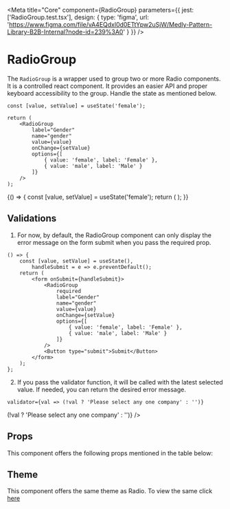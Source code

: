 
<Meta
    title="Core"
    component={RadioGroup}
    parameters={{
        jest: ['RadioGroup.test.tsx'],
        design: {
            type: 'figma',
            url: 'https://www.figma.com/file/vA4EQdxl0d0ETtYpw2uSjW/Medly-Pattern-Library-B2B-Internal?node-id=239%3A0'
        }
    }}
/>

# RadioGroup

The `RadioGroup` is a wrapper used to group two or more Radio components. It is a controlled react component. It provides an easier API and proper keyboard accessibility to the group.
Handle the state as mentioned below.

```tsx
const [value, setValue] = useState('female');

return (
    <RadioGroup
        label="Gender"
        name="gender"
        value={value}
        onChange={setValue}
        options={[
            { value: 'female', label: 'Female' },
            { value: 'male', label: 'Male' }
        ]}
    />
);
```

<Preview withToolbar>
    <Story name="RadioGroup" decorators={[withKnobs]}>
        {() => {
            const [value, setValue] = useState('female');
            return (
                <RadioGroup
                    id="gender"
                    value={value}
                    onChange={setValue}
                    disabled={boolean('Disabled', false)}
                    required={boolean('Required', false)}
                    fullWidth={boolean('Full Width', false)}
                    label={text('Label', 'Gender')}
                    size={select('Size', sizes, 'S')}
                    errorText={text('Error Text', '')}
                    helperText={text('Helper Text', 'Helper Text')}
                    columns={number('Columns', 1)}
                    options={[
                        { value: 'female', label: 'Female' },
                        { value: 'male', label: 'Male' }
                    ]}
                />
            );
        }}
    </Story>
</Preview>

## Validations

1. For now, by default, the RadioGroup component can only display the error message on the form submit when you pass the required prop.

```tsx
() => {
    const [value, setValue] = useState(),
        handleSubmit = e => e.preventDefault();
    return (
        <form onSubmit={handleSubmit}>
            <RadioGroup
                required
                label="Gender"
                name="gender"
                value={value}
                onChange={setValue}
                options={[
                    { value: 'female', label: 'Female' },
                    { value: 'male', label: 'Male' }
                ]}
            />
            <Button type="submit">Submit</Button>
        </form>
    );
};
```

<Preview withToolbar>
    <FormWithRadioGroup />
</Preview>

2. If you pass the validator function, it will be called with the latest selected value. If needed, you can return the desired error message.

```tsx
validator={val => (!val ? 'Please select any one company' : '')}
```

<Preview withToolbar>
    <FormWithRadioGroup
        label="Laptop"
        options={[
            { value: 'apple', label: 'Apple' },
            { value: 'dell', label: 'Dell' }
        ]}
        validator={val => (!val ? 'Please select any one company' : '')}
    />
</Preview>

## Props

This component offers the following props mentioned in the table below:

<Props of={RadioGroup} />

## Theme

This component offers the same theme as Radio. To view the same click [here](http://www.medlycomponents.com/?path=/docs/core--radio#radiotheme)

